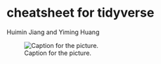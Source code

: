 # cheatsheet for tidyverse 

Huimin Jiang and Yiming Huang


![Caption for the picture.](resources/tidyverse_tutorial/tidyverseFinal.png)
